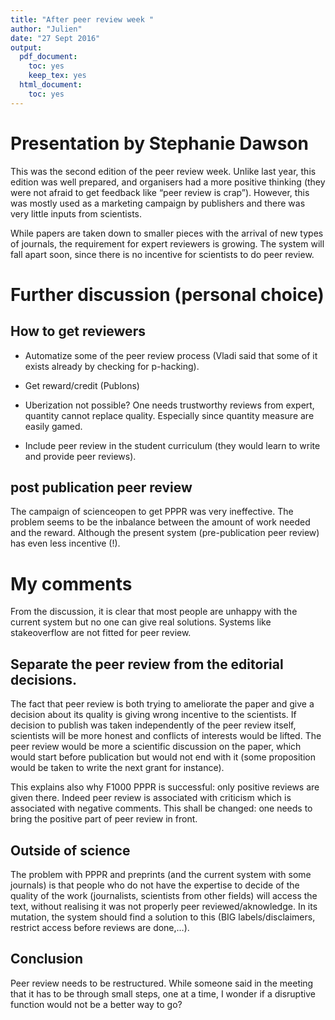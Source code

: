 ```yaml
---
title: "After peer review week "
author: "Julien"
date: "27 Sept 2016"
output:
  pdf_document:
    toc: yes
    keep_tex: yes
  html_document:
    toc: yes
---
```


# Presentation by Stephanie Dawson

This was the second edition of the peer review week. Unlike last year, this edition was well prepared, and organisers had a more positive thinking (they were not afraid to get feedback like "peer review is crap"). However, this was mostly used as a marketing campaign by publishers and there was very little inputs from scientists.

While papers are taken down to smaller pieces with the arrival of new types of journals, the requirement for expert reviewers is growing. The system will fall apart soon, since there is no incentive for scientists to do peer review.

# Further discussion (personal choice)

## How to get reviewers

- Automatize some of the peer review process (Vladi said that some of it exists already by checking for p-hacking).

- Get reward/credit (Publons)

- Uberization not possible? One needs trustworthy reviews from expert, quantity cannot replace quality. Especially since quantity measure are easily gamed.

- Include peer review in the student curriculum (they would learn to write and provide peer reviews).

## post publication peer review

The campaign of scienceopen to get PPPR was very ineffective. The problem seems to be the inbalance between the amount of work needed and the reward. Although the present system (pre-publication peer review) has even less incentive (!).

# My comments

From the discussion, it is clear that most people are unhappy with the current system but no one can give real solutions. Systems like stakeoverflow are not fitted for peer review.

## Separate the peer review from the editorial decisions. 

The fact that peer review is both trying to ameliorate the paper and give a decision about its quality is giving wrong incentive to the scientists. If decision to publish was taken independently of the peer review itself, scientists will be more honest and conflicts of interests would be lifted. The peer review would be more a scientific discussion on the paper, which would start before publication but would not end with it (some proposition would be taken to write the next grant for instance).

This explains also why F1000 PPPR is successful: only positive reviews are given there. Indeed peer review is associated with criticism which is associated with negative comments. This shall be changed: one needs to bring the positive part of peer review in front. 

## Outside of science

The problem with PPPR and preprints (and the current system with some journals) is that people who do not have the expertise to decide of the quality of the work (journalists, scientists from other fields) will access the text, without realising it was not properly peer reviewed/aknowledge. In its mutation, the system should find a solution to this (BIG labels/disclaimers, restrict access before reviews are done,...). 

## Conclusion

Peer review needs to be restructured. While someone said in the meeting that it has to be through small steps, one at a time, I wonder if a disruptive function would not be a better way to go?